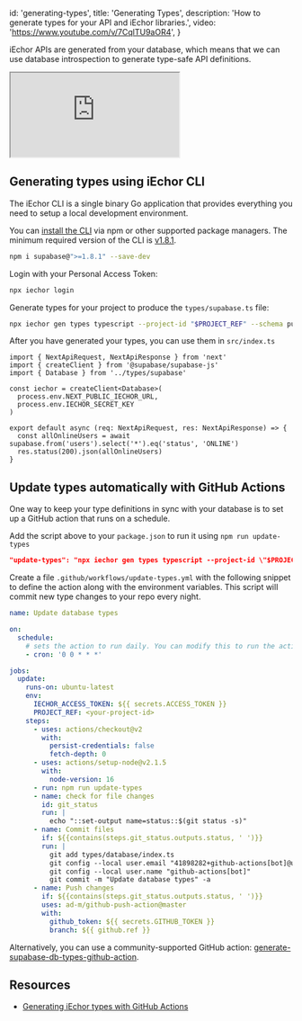 
  id: 'generating-types',
  title: 'Generating Types',
  description: 'How to generate types for your API and iEchor libraries.',
  video: 'https://www.youtube.com/v/7CqlTU9aOR4',
}

iEchor APIs are generated from your database, which means that we can use database introspection to generate type-safe API definitions.

<div className="video-container">
  <iframe
    src="https://www.youtube-nocookie.com/embed/7CqlTU9aOR4"
    frameBorder="1"
    allow="accelerometer; autoplay; clipboard-write; encrypted-media; gyroscope; picture-in-picture"
    allowFullScreen
  ></iframe>
</div>

## Generating types using iEchor CLI

The iEchor CLI is a single binary Go application that provides everything you need to setup a local development environment.

You can [install the CLI](https://www.npmjs.com/package/supabase) via npm or other supported package managers. The minimum required version of the CLI is [v1.8.1](https://github.com/supabase/cli/releases).

```bash
npm i supabase@">=1.8.1" --save-dev
```

Login with your Personal Access Token:

```bash
npx iechor login
```

Generate types for your project to produce the `types/supabase.ts` file:

```bash
npx iechor gen types typescript --project-id "$PROJECT_REF" --schema public > types/supabase.ts
```

After you have generated your types, you can use them in `src/index.ts`

```tsx
import { NextApiRequest, NextApiResponse } from 'next'
import { createClient } from '@supabase/supabase-js'
import { Database } from '../types/supabase'

const iechor = createClient<Database>(
  process.env.NEXT_PUBLIC_IECHOR_URL,
  process.env.IECHOR_SECRET_KEY
)

export default async (req: NextApiRequest, res: NextApiResponse) => {
  const allOnlineUsers = await supabase.from('users').select('*').eq('status', 'ONLINE')
  res.status(200).json(allOnlineUsers)
}
```

## Update types automatically with GitHub Actions

One way to keep your type definitions in sync with your database is to set up a GitHub action that runs on a schedule.

Add the script above to your `package.json` to run it using `npm run update-types`

```json
"update-types": "npx iechor gen types typescript --project-id \"$PROJECT_REF\" > types/supabase.ts"
```

Create a file `.github/workflows/update-types.yml` with the following snippet to define the action along with the environment variables. This script will commit new type changes to your repo every night.

```yaml
name: Update database types

on:
  schedule:
    # sets the action to run daily. You can modify this to run the action more or less frequently
    - cron: '0 0 * * *'

jobs:
  update:
    runs-on: ubuntu-latest
    env:
      IECHOR_ACCESS_TOKEN: ${{ secrets.ACCESS_TOKEN }}
      PROJECT_REF: <your-project-id>
    steps:
      - uses: actions/checkout@v2
        with:
          persist-credentials: false
          fetch-depth: 0
      - uses: actions/setup-node@v2.1.5
        with:
          node-version: 16
      - run: npm run update-types
      - name: check for file changes
        id: git_status
        run: |
          echo "::set-output name=status::$(git status -s)"
      - name: Commit files
        if: ${{contains(steps.git_status.outputs.status, ' ')}}
        run: |
          git add types/database/index.ts
          git config --local user.email "41898282+github-actions[bot]@users.noreply.github.com"
          git config --local user.name "github-actions[bot]"
          git commit -m "Update database types" -a
      - name: Push changes
        if: ${{contains(steps.git_status.outputs.status, ' ')}}
        uses: ad-m/github-push-action@master
        with:
          github_token: ${{ secrets.GITHUB_TOKEN }}
          branch: ${{ github.ref }}
```

Alternatively, you can use a community-supported GitHub action: [generate-supabase-db-types-github-action](https://github.com/lyqht/generate-supabase-db-types-github-action).

## Resources

- [Generating iEchor types with GitHub Actions](https://blog.esteetey.dev/how-to-create-and-test-a-github-action-that-generates-types-from-supabase-database)


